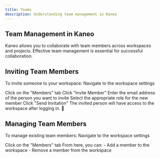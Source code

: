 ```yaml
---
title: Teams
description: Understanding team management in Kaneo
---
```


## Team Management in Kaneo

Kaneo allows you to collaborate with team members across workspaces and projects. Effective team management is essential for successful collaboration.

## Inviting Team Members

To invite someone to your workspace:
<Steps>
<Step>
Navigate to the workspace settings
</Step>

<Step>
Click on the "Members" tab
</Step>

<Step>
Click "Invite Member"
</Step>

<Step>
Enter the email address of the person you want to invite
</Step>

<Step>
Select the appropriate role for the new member
</Step>

<Step>
Click "Send Invitation"
</Step>

<Step>
The invited person will have access to the workspace after logging in. 🎉
</Step>
</Steps>


## Managing Team Members

To manage existing team members:
<Steps>
<Step>
Navigate to the workspace settings
</Step>

<Step>
Click on the "Members" tab
</Step>

<Step>
From here, you can:
   - Add a member to the workspace
   - Remove a member from the workspace
</Step>
</Steps>

